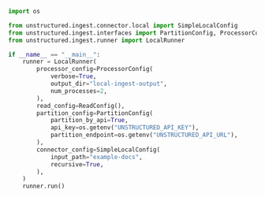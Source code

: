 ```python Python Ingest v1
import os

from unstructured.ingest.connector.local import SimpleLocalConfig
from unstructured.ingest.interfaces import PartitionConfig, ProcessorConfig, ReadConfig
from unstructured.ingest.runner import LocalRunner

if __name__ == "__main__":
    runner = LocalRunner(
        processor_config=ProcessorConfig(
            verbose=True,
            output_dir="local-ingest-output",
            num_processes=2,
        ),
        read_config=ReadConfig(),
        partition_config=PartitionConfig(
            partition_by_api=True,
            api_key=os.getenv("UNSTRUCTURED_API_KEY"),
            partition_endpoint=os.getenv("UNSTRUCTURED_API_URL"),
        ),
        connector_config=SimpleLocalConfig(
            input_path="example-docs",
            recursive=True,
        ),
    )
    runner.run()
```
